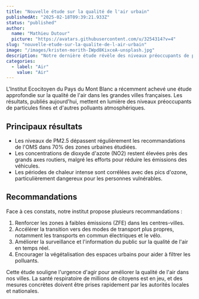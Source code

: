 ```yaml
---
title: "Nouvelle étude sur la qualité de l'air urbain"
publishedAt: "2025-02-18T09:39:21.933Z"
status: "published"
author:
  name: "Mathieu Dutour"
  picture: "https://avatars.githubusercontent.com/u/3254314?v=4"
slug: "nouvelle-etude-sur-la-qualite-de-l-air-urbain"
image: "/images/kristen-morith-IWpd8KixceA-unsplash.jpg"
description: "Notre dernière étude révèle des niveaux préoccupants de particules fines dans les grandes villes françaises. Découvrez les résultats et nos recommandations."
categories:
  - label: "Air"
    value: "Air"
---
```


L'Institut Ecocitoyen du Pays du Mont Blanc a récemment achevé une étude approfondie sur la qualité de l'air dans les grandes villes françaises. Les résultats, publiés aujourd'hui, mettent en lumière des niveaux préoccupants de particules fines et d'autres polluants atmosphériques.

## **Principaux résultats**

- Les niveaux de PM2.5 dépassent régulièrement les recommandations de l'OMS dans 70% des zones urbaines étudiées.
- Les concentrations de dioxyde d'azote (NO2) restent élevées près des grands axes routiers, malgré les efforts pour réduire les émissions des véhicules.
- Les périodes de chaleur intense sont corrélées avec des pics d'ozone, particulièrement dangereux pour les personnes vulnérables.

## **Recommandations**

Face à ces constats, notre institut propose plusieurs recommandations :

1. Renforcer les zones à faibles émissions (ZFE) dans les centres-villes.
2. Accélérer la transition vers des modes de transport plus propres, notamment les transports en commun électriques et le vélo.
3. Améliorer la surveillance et l'information du public sur la qualité de l'air en temps réel.
4. Encourager la végétalisation des espaces urbains pour aider à filtrer les polluants.

Cette étude souligne l'urgence d'agir pour améliorer la qualité de l'air dans nos villes. La santé respiratoire de millions de citoyens est en jeu, et des mesures concrètes doivent être prises rapidement par les autorités locales et nationales.